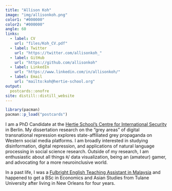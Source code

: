 ```yaml
---
title: "Allison Koh"
image: "img/allisonkoh.png"
color1: "#000000"
color2: "#000000"
angle: 60
links:
  - label: CV
    url: "files/Koh_CV.pdf"
  - label: Twitter
    url: "https://twitter.com/allisonkoh_"
  - label: GitHub
    url: "https://github.com/allisonkoh"
  - label: LinkedIn
    url: "https://www.linkedin.com/in/allisonkoh/"
  - label: Email
    url: "mailto:koh@hertie-school.org"
output:
  postcards::onofre
site: distill::distill_website
---
```


```r
library(pacman)
pacman::p_load("postcards")
```


<!-- ## Hello! -->

I am a PhD Candidate at the [Hertie School's Centre for International Security ](https://www.hertie-school.org/en/international-security) in Berlin. My dissertation research on the "grey areas" of digital transnational repression explores state-affiliated grey propaganda on Western social media platforms. I am broadly interested in studying disinformation, digital repression, and applications of natural language processing in social science research. Outside of my research, I am enthusiastic about all things `R`/ data visualization, being an (amateur) gamer, and advocating for a more neuroinclusive world.   

In a past life, I was a [Fulbright English Teaching Assistant in Malaysia](https://fulbrightmalaysiaeta.wordpress.com/) and happened to get a BSc in Economics and Asian Studies from Tulane University after living in New Orleans for four years. 

<!-- My experiences with internet/life under authoritarianism that inform my research stem from three years of studying Mandarin Chinese, and a year of living in Shanghai and Beijing. -->